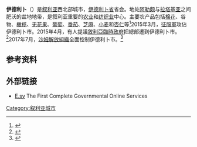 {{noteTA
|G1 = 地名
|1 = zh-tw:伊德利布; zh-hans:伊德利卜;
|2=zh-hans:阿勒颇;zh-hant:阿勒坡;zh-hk:阿勒頗;
}}
{{Infobox settlement
|name = 伊德利卜
|other_name             =
|native_name            = ادلب
|nickname               = 
|settlement_type        = 城市
|motto                  =
|image_skyline          = Byzantine temple in Idlib (Ruweiha) Syria.jpg
|imagesize              = 250px
|image_caption          = 伊德利卜的一座拜占庭时期的庙宇
|image_flag             = 
|flag_size              =
|image_seal             = 
|seal_size              =
|image_shield           = 
|shield_size            =
|image_map              = 
|mapsize                = 
|map_caption            = 
|pushpin_map            = Syria 
|pushpin_label_position =bottom
|pushpin_mapsize        =250
|pushpin_map_caption    =在叙利亚的位置
<!-- Location ------------------>
|subdivision_type       = 国家
|subdivision_name       = {{Flag|Syria}}
|subdivision_type1      = [[叙利亚行政区划|省]]
|subdivision_name1      = [[伊德利卜省|伊德利卜省]]
|subdivision_type2      = [[区_(叙利亚)|区]]
|subdivision_name2      = [[伊德利卜区|伊德利卜区]]
|subdivision_type3      = 
|subdivision_name3      = 
<!-- Area    --------------------->
|unit_pref                =Metric <!--Enter: Imperial, if Imperial (metric) is desired-->
|area_footnotes           =
|area_total_km2           = <!-- ALL fields dealing with a measurements are subject to automatic unit conversion-->
|area_land_km2            = <!--See table @ Template:Infobox Settlement for details on automatic unit conversion-->
|area_water_km2           =
|area_total_sq_mi         =
|area_land_sq_mi          =
|area_water_sq_mi         =
|area_water_percent       =
|area_urban_km2           =
|area_urban_sq_mi         =
<!-- Population   ----------------------->
|population_as_of               = 2008年
|population_footnotes           =
|population_note                =
|population_total               = 55,000
|population_density_km2         =
|population_density_sq_mi       =
|population_metro               =
|population_urban               =
|population_density_urban_km2   =
|population_density_urban_sq_mi =
|population_blank1_title        =Ethnicities
|population_blank1              =
|population_blank2_title        =Religions
|population_blank2              =
|population_density_blank1_km2 =   
|population_density_blank1_sq_mi =
<!-- General information  --------------->
|timezone               =  
|utc_offset             = 
|timezone_DST           = 
|utc_offset_DST         = 
|latd=35|latm=56|lats=|latNS=N
|longd=36|longm=38|longs=|longEW=E
|elevation_footnotes    =  <!--for references: use <ref> </ref> tags-->
|elevation_m            = 451
|elevation_ft           =
<!-- Area/postal codes & others -------->
|postal_code_type       =  <!-- enter ZIP code, Postcode, Post code, Postal code... -->
|postal_code            =
|area_code              = 23
|blank_name             =
|blank_info             =
|blank1_name            =
|blank1_info            =
|website                = [https://web.archive.org/web/20080408071502/http://www.eidleb.sy/ eIdleb]
|footnotes              = 
}}

'''伊德利卜'''（{{lang-ar|ادلب}}）是[[叙利亚|叙利亚]]西北部城市，[[伊德利卜省|伊德利卜省]]省会。地处[[阿勒颇|阿勒颇]]与[[拉塔基亚|拉塔基亚]]之间肥沃的盆地地带，是叙利亚重要的[[农业|农业]]和[[纺织业|纺织业]]中心。主要农产品包括[[棉花|棉花]]、谷物、[[橄榄_(木樨科)|橄榄]]、[[无花果|无花果]]、[[葡萄|葡萄]]、[[番茄|番茄]]、[[芝麻|芝麻]]、[[小麦|小麦]]和[[杏仁|杏仁]]等<ref>{{Cite web |url=http://www.britannica.com/EBchecked/topic/282037/Idlib |title=www.britannica.com |accessdate=2011-08-25 |archive-date=2012-03-11 |archive-url=https://web.archive.org/web/20120311200421/http://www.britannica.com/EBchecked/topic/282037/Idlib |dead-url=no }}</ref>2015年3月，[[征服軍|征服軍]]攻佔伊德利卜市。2015年4月，有人提議[[敘利亞臨時政府|敘利亞臨時政府]]把總部遷到伊德利卜市。<ref>{{cite web|url=http://www.al-monitor.com/pulse/politics/2015/04/syria-opposition-idlib-nusra-government-in-exile.html|title=Will Syrian opposition move interim government to Idlib? - Al-Monitor: the Pulse of the Middle East|work=Al-Monitor|deadurl=yes|archiveurl=https://web.archive.org/web/20161226065604/http://www.al-monitor.com/pulse/politics/2015/04/syria-opposition-idlib-nusra-government-in-exile.html|archivedate=2016年12月26日|df=|accessdate=2017年9月23日}}</ref>2017年7月，[[沙姆解放組織|沙姆解放組織]]全面控制伊德利卜市。<ref>{{Cite news|url=http://www.dailymail.co.uk/wires/afp/article-4722840/Jihadists-control-Syrias-Idlib-rebel-pull-monitor.html|title=Jihadists take control of major Syrian city|work=Mail Online|access-date=2017-07-23|archive-date=2017-12-12|archive-url=https://web.archive.org/web/20171212070621/http://www.dailymail.co.uk/wires/afp/article-4722840/Jihadists-control-Syrias-Idlib-rebel-pull-monitor.html|dead-url=no}}</ref>

{{coord|35|56|N|36|38|E|region:SY_type:city|display=title}}

==参考资料==
{{reflist}}
==外部链接==
*[https://web.archive.org/web/20070216061403/http://e.sy/ E.sy] The First Complete Governmental Online Services
{{Authority control}}
{{DEFAULTSORT: Idlib}}
[[Category:叙利亚城市|Category:叙利亚城市]]